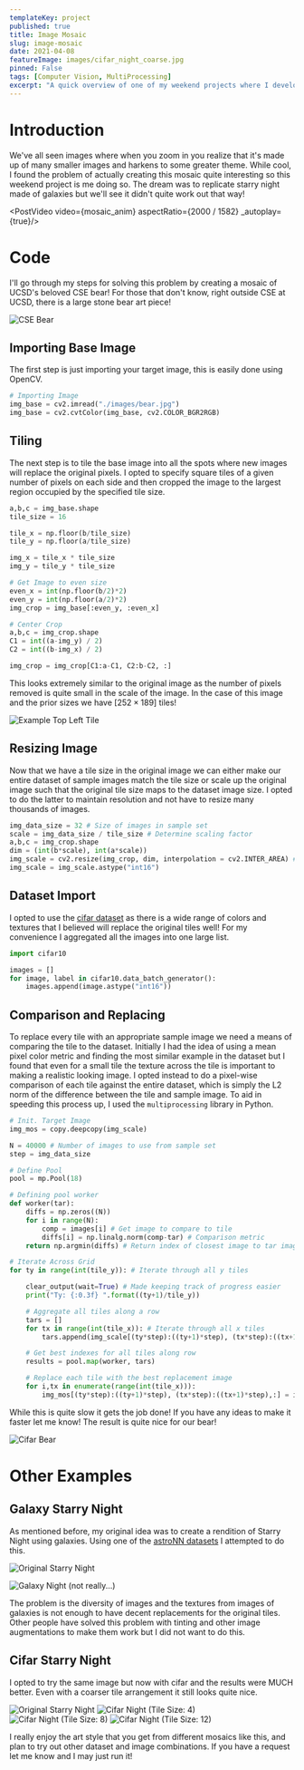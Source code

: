 ```yaml
---
templateKey: project
published: true
title: Image Mosaic
slug: image-mosaic
date: 2021-04-08
featureImage: images/cifar_night_coarse.jpg
pinned: False
tags: [Computer Vision, MultiProcessing]
excerpt: "A quick overview of one of my weekend projects where I develop image mosaics from sets of images."
---
```



# Introduction

We've all seen images where when you zoom in you realize that it's made up of many smaller images and harkens to some greater theme. While cool, I found the problem of actually creating this mosaic quite interesting so this weekend project is me doing so. The dream was to replicate starry night made of galaxies but we'll see it didn't quite work out that way!

<PostVideo video={mosaic_anim} aspectRatio={2000 / 1582} _autoplay={true}/>

# Code

I'll go through my steps for solving this problem by creating a mosaic of UCSD's beloved CSE bear! For those that don't know, right outside CSE at UCSD, there is a large stone bear art piece!

![CSE Bear](./images/bear.jpg)

## Importing Base Image

The first step is just importing your target image, this is easily done using OpenCV.

```python
# Importing Image
img_base = cv2.imread("./images/bear.jpg")
img_base = cv2.cvtColor(img_base, cv2.COLOR_BGR2RGB)
```

## Tiling

The next step is to tile the base image into all the spots where new images will replace the original pixels. I opted to specify square tiles of a given number of pixels on each side and then cropped the image to the largest region occupied by the specified tile size.

```python
a,b,c = img_base.shape
tile_size = 16

tile_x = np.floor(b/tile_size)
tile_y = np.floor(a/tile_size)

img_x = tile_x * tile_size
img_y = tile_y * tile_size

# Get Image to even size
even_x = int(np.floor(b/2)*2)
even_y = int(np.floor(a/2)*2)
img_crop = img_base[:even_y, :even_x]

# Center Crop
a,b,c = img_crop.shape
C1 = int((a-img_y) / 2)
C2 = int((b-img_x) / 2)

img_crop = img_crop[C1:a-C1, C2:b-C2, :]
```

This looks extremely similar to the original image as the number of pixels removed is quite small in the scale of the image. In the case of this image and the prior sizes we have $[252 \times 189]$ tiles!

![Example Top Left Tile](./images/tile_image.jpg)

## Resizing Image

Now that we have a tile size in the original image we can either make our entire dataset of sample images match the tile size or scale up the original image such that the original tile size maps to the dataset image size. I opted to do the latter to maintain resolution and not have to resize many thousands of images.

```python
img_data_size = 32 # Size of images in sample set
scale = img_data_size / tile_size # Determine scaling factor
a,b,c = img_crop.shape
dim = (int(b*scale), int(a*scale))
img_scale = cv2.resize(img_crop, dim, interpolation = cv2.INTER_AREA) # Scale to new size
img_scale = img_scale.astype("int16")
```

## Dataset Import

I opted to use the [cifar dataset](https://www.cs.toronto.edu/~kriz/cifar.html) as there is a wide range of colors and textures that I believed will replace the original tiles well! For my convenience I aggregated all the images into one large list.

```python
import cifar10

images = []
for image, label in cifar10.data_batch_generator():
    images.append(image.astype("int16"))
```

## Comparison and Replacing

To replace every tile with an appropriate sample image we need a means of comparing the tile to the dataset. Initially I had the idea of using a mean pixel color metric and finding the most similar example in the dataset but I found that even for a small tile the texture across the tile is important to making a realistic looking image. I opted instead to do a pixel-wise comparison of each tile against the entire dataset, which is simply the L2 norm of the difference between the tile and sample image. To aid in speeding this process up, I used the `multiprocessing` library in Python.

```python
# Init. Target Image
img_mos = copy.deepcopy(img_scale)

N = 40000 # Number of images to use from sample set
step = img_data_size

# Define Pool
pool = mp.Pool(18)

# Defining pool worker
def worker(tar):
    diffs = np.zeros((N))
    for i in range(N):
        comp = images[i] # Get image to compare to tile
        diffs[i] = np.linalg.norm(comp-tar) # Comparison metric
    return np.argmin(diffs) # Return index of closest image to tar image

# Iterate Across Grid
for ty in range(int(tile_y)): # Iterate through all y tiles

    clear_output(wait=True) # Made keeping track of progress easier
    print("Ty: {:0.3f} ".format((ty+1)/tile_y))

    # Aggregate all tiles along a row
    tars = []
    for tx in range(int(tile_x)): # Iterate through all x tiles
        tars.append(img_scale[(ty*step):((ty+1)*step), (tx*step):((tx+1)*step), :])

    # Get best indexes for all tiles along row
    results = pool.map(worker, tars)

    # Replace each tile with the best replacement image
    for i,tx in enumerate(range(int(tile_x))):
        img_mos[(ty*step):((ty+1)*step), (tx*step):((tx+1)*step),:] = images[results[i]]
```

While this is quite slow it gets the job done! If you have any ideas to make it faster let me know! The result is quite nice for our bear!

![Cifar Bear](./images/cifar_bear.jpg)

# Other Examples

## Galaxy Starry Night

As mentioned before, my original idea was to create a rendition of Starry Night using galaxies. Using one of the [astroNN datasets](https://astronn.readthedocs.io/en/latest/) I attempted to do this.

![Original Starry Night](./images/base.jpeg)

![Galaxy Night (not really...)](./images/galaxy_night.jpg)

The problem is the diversity of images and the textures from images of galaxies is not enough to have decent replacements for the original tiles. Other people have solved this problem with tinting and other image augmentations to make them work but I did not want to do this.

## Cifar Starry Night

I opted to try the same image but now with cifar and the results were MUCH better. Even with a coarser tile arrangement it still looks quite nice.

![Original Starry Night](./images/base.jpeg)
![Cifar Night (Tile Size: 4)](./images/cifar_night_small.jpg)
![Cifar Night (Tile Size: 8)](./images/cifar_night.jpg)
![Cifar Night (Tile Size: 12)](./images/cifar_night_coarse.jpg)

I really enjoy the art style that you get from different mosaics like this, and plan to try out other dataset and image combinations. If you have a request let me know and I may just run it!
